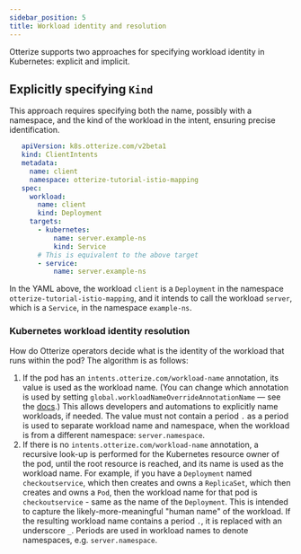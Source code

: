 ```yaml
---
sidebar_position: 5
title: Workload identity and resolution
---
```

Otterize supports two approaches for specifying workload identity in Kubernetes: explicit and implicit.

## Explicitly specifying `Kind`
This approach requires specifying both the name, possibly with a namespace, and the kind of the workload in the intent, ensuring precise identification.
```yaml
   apiVersion: k8s.otterize.com/v2beta1
   kind: ClientIntents
   metadata:
     name: client
     namespace: otterize-tutorial-istio-mapping
   spec:
     workload:
       name: client
       kind: Deployment
     targets:
       - kubernetes:
           name: server.example-ns
           kind: Service
       # This is equivalent to the above target
       - service:
           name: server.example-ns
```
In the YAML above, the workload `client` is a `Deployment` in the namespace `otterize-tutorial-istio-mapping`, and it intends to call the workload `server`, which is a `Service`, in the namespace `example-ns`.


### Kubernetes workload identity resolution
How do Otterize operators decide what is the identity of the workload that runs within the pod? The algorithm is as follows:

1. If the pod has an `intents.otterize.com/workload-name` annotation, its value is used as the workload name. (You can change which annotation is used by setting `global.workloadNameOverrideAnnotationName` &mdash; see the [docs](/reference/otterize-chart#global-parameters).) This allows developers and
   automations to explicitly name workloads, if needed. The value must not contain a period `.` as a period is used to separate workload name and namespace, when the workload is from a different namespace: `server.namespace`.
2. If there is no `intents.otterize.com/workload-name` annotation, a recursive look-up is performed for the Kubernetes resource owner of
   the pod, until the root resource is reached, and its name is used as the workload name. For example, if you have
   a `Deployment` named `checkoutservice`, which then creates and owns a `ReplicaSet`, which then creates and owns
   a `Pod`, then the workload name for that pod is `checkoutservice` - same as the name of the `Deployment`. This is
   intended to capture the likely-more-meaningful "human name" of the workload. If the resulting workload name contains
   a period `.`, it is replaced with an underscore `_`. Periods are used in workload names to denote namespaces, e.g. `server.namespace`.
